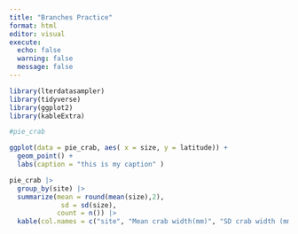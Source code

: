 ```yaml
---
title: "Branches Practice"
format: html
editor: visual
execute: 
  echo: false
  warning: false
  message: false 
---
```


```r
library(lterdatasampler)
library(tidyverse)
library(ggplot2)
library(kableExtra)

#pie_crab
```

```r
ggplot(data = pie_crab, aes( x = size, y = latitude)) +
  geom_point() +
  labs(caption = "this is my caption" )
```

```r
pie_crab |>
  group_by(site) |>
  summarize(mean = round(mean(size),2),
             sd = sd(size),
            count = n()) |> 
  kable(col.names = c("site", "Mean crab width(mm)", "SD crab width (mm)", "count"))
  
```
